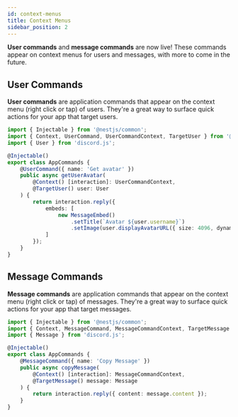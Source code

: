 ```yaml
---
id: context-menus
title: Context Menus
sidebar_position: 2
---
```


**User commands** and **message commands** are now live! These commands appear on context menus for users and messages, with more to come in the future.

## User Commands

**User commands** are application commands that appear on the context menu (right click or tap) of users. They're a great way to surface quick actions for your app that target users.

```typescript title="src/app.commands.ts"
import { Injectable } from '@nestjs/common';
import { Context, UserCommand, UserCommandContext, TargetUser } from '@globalart/nestcord';
import { User } from 'discord.js';

@Injectable()
export class AppCommands {
    @UserCommand({ name: 'Get avatar' })
    public async getUserAvatar(
        @Context() [interaction]: UserCommandContext,
        @TargetUser() user: User
    ) {
        return interaction.reply({
            embeds: [
                new MessageEmbed()
                    .setTitle(`Avatar ${user.username}`)
                    .setImage(user.displayAvatarURL({ size: 4096, dynamic: true }))
            ]
        });
    }
}
```

## Message Commands

**Message commands** are application commands that appear on the context menu (right click or tap) of messages. They're a great way to surface quick actions for your app that target messages.

```typescript title="src/app.commands.ts"
import { Injectable } from '@nestjs/common';
import { Context, MessageCommand, MessageCommandContext, TargetMessage } from '@globalart/nestcord';
import { Message } from 'discord.js';

@Injectable()
export class AppCommands {
    @MessageCommand({ name: 'Copy Message' })
    public async copyMessage(
        @Context() [interaction]: MessageCommandContext,
        @TargetMessage() message: Message
    ) {
        return interaction.reply({ content: message.content });
    }
}
```
